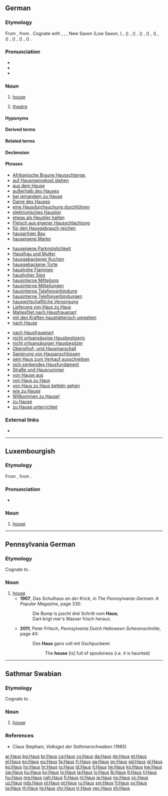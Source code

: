 {{also|haus|häus}}
==German==

===Etymology===
From {{etyl|goh|de}} {{m|goh|hūs}}, from {{etyl|gem-pro|de}} {{m|gem-pro|*hūsą}}. Cognate with {{etyl|got|-}} {{m|got|-𐌷𐌿𐍃}}, {{etyl|ofs|-}} {{m|ofs|hūs}}, {{etyl|osx|-}} {{m|osx|hūs}}, New Saxon (Low Saxon, {{etyl|nds|-}}) {{m|nds|Huus}}, ({{etyl|nl|-}}) {{m|nl|huis}}, ({{etyl|non|-}}) {{m|non|hús}}, ({{etyl|is|-}}) {{m|is|hús}}, ({{etyl|fo|-}}) {{m|fo|hús}}, ({{etyl|da|-}}) {{m|da|hus}}, ({{etyl|no|-}}) {{m|no|hus}}, ({{etyl|sv|-}}) {{m|sv|hus}}, ({{etyl|ang|-}}) {{m|ang|hūs}}, ({{etyl|en|-}}) {{m|en|house}}.

===Pronunciation===
* {{IPA|/haʊ̯s/|[haʊ̯s]|lang=de}}
* {{audio|De-Haus.ogg|audio|lang=de}}
* {{rhymes|aʊ̯s|lang=de}}

===Noun===
{{de-noun|n|Hauses|Häuser|Häuschen|dim2=Häuslein}}

# [[house]]
#: {{usex|In dem '''Haus''' haben wir mal gewohnt.|t=We used to live in that '''house'''.|inline=1|lang=de}}
#: {{usex|Mein Großvater starb in dem '''Haus''', wo ich geboren wurde.|t=My grandfather died in the '''house''' where I was born.|inline=1|lang=de}}
# [[theatre]]

====Hyponyms====
{{hyp4|{{l|de|Armenhaus||poorhouse}}
|{{l|de|Atriumhaus}}
|{{l|de|Backhaus}}
|{{l|de|Badehaus}}
|{{l|de|Badhaus}}
|{{l|de|Bankhaus}}
|{{l|de|Bauernhaus}}
|{{l|de|Baumhaus}}
|{{l|de|Blockhaus}}
|{{l|de|Bürgerhaus||manor house, mansion}}
|{{l|de|Doppelhaus}}
|{{l|de|Eierkühlhaus}}
|{{l|de|Einfamilienhaus}}
|{{l|de|Einfamilienwohnhaus}}
|{{l|de|Einküchenhaus}}
|{{l|de|Fachwerkhaus}}
|{{l|de|Familienhaus}}
|{{l|de|Ferienhaus}}
|{{l|de|Fertighaus||prefabricated building}}
|{{l|de|Freudenhaus||brothel}}
|{{l|de|Gästehaus}}
|{{l|de|Gasthaus||restaurant, inn}}
|{{l|de|Geesthardenhaus}}
|{{l|de|Gemeindebackhaus}}
|{{l|de|Gemeindehaus}}
|{{l|de|Gewandhaus}}
|{{l|de|Grubenhaus}}
|{{l|de|Gulfhaus}}
|{{l|de|Hallenhaus}}
|{{l|de|Herrenhaus||manor house}}
|{{l|de|Hochhaus||high-rise building}}
|{{l|de|im Hause}}
|{{l|de|Judenhaus}}
|{{l|de|Jugendgästehaus}}
|{{l|de|Kaffeehaus||coffeehouse}}
|{{l|de|Kapitelhaus}}
|{{l|de|Kaufhaus||department store}}
|{{l|de|Kesselhaus}}
|{{l|de|Krankenhaus||hospital}}
|{{l|de|Lagerhaus||storehouse, warehouse}}
|{{l|de|Landhaus}}
|{{l|de|Leichenhaus||morgue, mortuary}}
|{{l|de|Leihhaus}}
|{{l|de|Mehrfamilienhaus||multifamily house}}
|{{l|de|Mehrfamilienwohnhaus}}
|{{l|de|Nullenergiehaus}}
|{{l|de|Nurdachhaus}}
|{{l|de|Parkhaus||parking garage, multi-storey car park}}
|{{l|de|Pfandhaus||pawn shop}}
|{{l|de|Pfarrhaus||manse, parsonage, etc.}}
|{{l|de|Plusenergiehaus}}
|{{l|de|Pressehaus}}
|{{l|de|Reihenhaus||terraced house}}
|{{l|de|Schneckenhaus||snail shell}}
|{{l|de|Siechenhaus}}
|{{l|de|Siedlungshaus}}
|{{l|de|Ständehaus}}
|{{l|de|Taubenhaus||dovecote}}
|{{l|de|Teehaus||tea house}}
|{{l|de|Waffenhaus}}
|{{l|de|Waisenhaus||orphanage}}
|{{l|de|Wiekhaus}}
|{{l|de|Wochenendhaus}}
|{{l|de|Wohnhaus}}
|{{l|de|Wohnstallhaus}}
|{{l|de|Zeughaus}}
|{{l|de|Zollhaus}}
|{{l|de|Zweifamilienhaus}}
|{{l|de|Zwerchhaus}}
}}

====Derived terms====
{{der4|title=Derived adjectives of ''Haus''|{{l|de|Haus-}}
|{{l|de|hausartig}}
|{{l|de|hausbacken}}
|{{l|de|hauseigen}}
|{{l|de|hausförmig}}
|{{l|de|hausgebacken}}
|{{l|de|haushoch}}
}}

{{der4|title=Derived nouns from ''Haus''|{{l|de|Hausagentur}}
|{{l|de|Hausaltar}}
|{{l|de|Hausammer||{{taxlink|Emberiza striolata sahari|subspecies|noshow=1}}}}
|{{l|de|Hausampfer||{{taxlink|Rumex longifolius|species|noshow=1}}}}
|{{l|de|Hausandacht}}
|{{l|de|Hausangestellte}}
|{{l|de|Hausangestellter}}
|{{l|de|Hausanschluss}}
|{{l|de|Hausanschlusskasten}}
|{{l|de|Hausanschlussleitung}}
|{{l|de|Hausanschlusssicherung}}
|{{l|de|Hausanteil}}
|{{l|de|Hausanzug}}
|{{l|de|Hausapotheke}}
|{{l|de|Hausapothekenschrank}}
|{{l|de|Hausarbeit||housework; homework}}
|{{l|de|Hausarbeitsraum}}
|{{l|de|Hausarme}}
|{{l|de|Hausarmer}}
|{{l|de|Hausarrest||house arrest}}
|{{l|de|Hausarznei}}
|{{l|de|Hausarzt||family doctor}}
|{{l|de|Hausärztin||female family doctor}}
|{{l|de|Hausarztmodell}}
|{{l|de|Hausarztpraxis}}
|{{l|de|Hausaufgabe||homework assignment}}
|{{l|de|Hausaufgabenbetreuer}}
|{{l|de|Hausaufgabenbetreuerin}}
|{{l|de|Hausaufgabenbetreuung}}
|{{l|de|Hausaufgabenheft}}
|{{l|de|Hausautor}}
|{{l|de|Hausautorin}}
|{{l|de|Hausball}}
|{{l|de|Hausbank}}
|{{l|de|Hausbar}}
|{{l|de|Hausbau}}
|{{l|de|Hausbedarf}}
|{{l|de|Hausbedienstete}}
|{{l|de|Hausbediensteter}}
|{{l|de|Hausbeleuchtung}}
|{{l|de|Hausberg}}
|{{l|de|Hausbeschallungsanlage}}
|{{l|de|Hausbesetzer||squatter}}
|{{l|de|Hausbesetzerin||female squatter}}
|{{l|de|Hausbesetzung||squatting; squat}}
|{{l|de|Hausbesitz}}
|{{l|de|Hausbesitzer}}
|{{l|de|Hausbesitzerin}}
|{{l|de|Hausbesorger}}
|{{l|de|Hausbesorgerin}}
|{{l|de|Hausbesuch}}
|{{l|de|Hausbewirtschaftung}}
|{{l|de|Hausbewohner}}
|{{l|de|Hausbewohnerin}}
|{{l|de|Hausbibliothek}}
|{{l|de|Hausbock||{{taxlink|Hylotrupes bajulus|species|noshow=1}}}}
|{{l|de|Hausboot}}
|{{l|de|Hausbrand}}
|{{l|de|Hausbrandkohle}}
|{{l|de|Hausbrandversicherung}}
|{{l|de|Hausbrauer}}
|{{l|de|Hausbräuer}}
|{{l|de|Hausbrauerei}}
|{{l|de|Hausbuch}}
|{{l|de|Hausbuchmeister}}
|{{l|de|Hausbuchmeisterin}}
|{{l|de|Hausbulle}}
|{{l|de|Häuschen||small house}}
|{{l|de|Hauscommunion}} ({{l|de|Haus-Communion}})
|{{l|de|Hausdach}}
|{{l|de|Hausdame}}
|{{l|de|Hausdiener}}
|{{l|de|Hausdienerin}}
|{{l|de|Hausdienst}}
|{{l|de|Hausdienstleistung}}
|{{l|de|Hausdorffdimension}}
|{{l|de|Hausdorff-Dimension}}
|{{l|de|Hausdorff-Young-Ungleichung}}
|{{l|de|Hausdorff-Young-Ungleichungen}}
|{{l|de|Hausdrache}}
|{{l|de|Hausdrachen}}
|{{l|de|Hausdurchsuchung||house search}}
|{{l|de|Hausecke}}
|{{l|de|Hauseigentum}}
|{{l|de|Hauseigentümer}}
|{{l|de|Hauseigentümerin}}
|{{l|de|Hauseigentümerversicherung}}
|{{l|de|Hauseingang}}
|{{l|de|Hauselektriker}}
|{{l|de|Hauselektrikerin}}
|{{l|de|Hauself}}
|{{l|de|Hausentbindung}}
|{{l|de|Hausentchen}}
|{{l|de|Hausente}}
|{{l|de|Hausenterich}}
|{{l|de|Hausentwässerungsanschluss}}
|{{l|de|Hausentwässerungsleitung}}
|{{l|de|Hauser}}
|{{l|de|Hauserin}}
|{{l|de|Hausesel}}
|{{l|de|Hauseselin}}
|{{l|de|Hausfassade}}
|{{l|de|Hausfeuer}}
|{{l|de|Hausflur}}
|{{l|de|Hausfrau||housewife}}
|{{l|de|Hausfrauenart}}
|{{l|de|Hausfrauenaugen}}
|{{l|de|Hausfrauenschlampe}}
|{{l|de|Hausfrauentum}}
|{{l|de|hausfraulich}}
|{{l|de|Hausfraulichkeit}}
|{{l|de|Hausfreund}}
|{{l|de|Hausfreundin}}
|{{l|de|Hausfriede}}
|{{l|de|Hausfrieden}}
|{{l|de|Hausfriedensbruch}}
|{{l|de|Hausfront}}
|{{l|de|Hausfüllen}}
|{{l|de|Hausfundament}}
|{{l|de|Hausgans||{{taxlink|Anser anser domestica|subspecies|noshow=1}}}}
|{{l|de|Hausganser}}
|{{l|de|Hausgänserich}}
|{{l|de|Hausganter}}
|{{l|de|Hausganterich}}
|{{l|de|Hausgarten}}
|{{l|de|Hausgärtner}}
|{{l|de|Hausgärtnerin}}
|{{l|de|Hausgast}}
|{{l|de|Hausgästin}}
|{{l|de|Hausgebrauch}}
|{{l|de|Hausgeburt}}
|{{l|de|Hausgeflügel}}
|{{l|de|Hausgehilfe}}
|{{l|de|Hausgehilfin}}
|{{l|de|Hausgeist}}
|{{l|de|Hausgeistliche}}
|{{l|de|Hausgeistlicher}}
|{{l|de|Hausgeld}}
|{{l|de|hausgemacht||homemade}}
|{{l|de|Hausgemeinde}}
|{{l|de|Hausgemeinschaft}}
|{{l|de|Hausgenosse}}
|{{l|de|Hausgenossin}}
|{{l|de|Hausgerät}}
|{{l|de|Hausgesetz}}
|{{l|de|Hausgesinde}} ({{l|de|Das Hausgesinde}}, {{l|de|Brüder Grimm}})
|{{l|de|Hausgimpel||{{taxlink|Carpodacus mexicanus|species|noshow=1}}}}
|{{l|de|Hausglocke}}
|{{l|de|Hausgott}}
|{{l|de|Hausgöttin}}
|{{l|de|Hausgrille||{{taxlink|Acheta domestica|species|noshow=1}}}}
|{{l|de|Hausgrundstück}}
|{{l|de|Hausgruppe}}
|{{l|de|Haushahn}}
|{{l|de|Haushalt||household; budget}}
|{{l|de|Haushalten}}
|{{l|de|Haushalter}}
|{{l|de|Haushälter}}
|{{l|de|Haushalterin}}
|{{l|de|Haushälterin}}
|{{l|de|haushälterisch}}
|{{l|de|Haushalterschaft}}
|{{l|de|Haushälterschaft}}
|{{l|de|Haushaltgegenstand}}
|{{l|de|Haushaltskeramik}}
|{{l|de|Haushaltslampe}}
|{{l|de|Haushaltsloch}}
|{{l|de|Haushaltsmesser}}
|{{l|de|Hausheft}}
|{{l|de|Hausheilige}}
|{{l|de|Hausheiliger}}
|{{l|de|Haushengst}}
|{{l|de|Haushenne}}
|{{l|de|Hausherr}}
|{{l|de|Hausherrin}}
|{{l|de|Haushilfe}}
|{{l|de|Haushofmeister}}
|{{l|de|Haushofmeisteramt}}
|{{l|de|Haushofmeisterei}}
|{{l|de|Haushofmeisterei-Buchhalter}}
|{{l|de|Haushofmeisterei-Buchhalterin}}
|{{l|de|Haushofmeisterin}}
|{{l|de|Haushuhn||{{taxlink|Gallus gallus domesticus|subspecies|noshow=1}}}}
|{{l|de|Haushund}}
|{{l|de|Haushündin}}
|{{l|de|Hausieren}}
|{{l|de|Hausierer sein}}
|{{l|de|Hausierer}}
|{{l|de|Hausiererei}}
|{{l|de|Hausiererin sein}}
|{{l|de|Hausiererin}}
|{{l|de|Hausierhandel}}
|{{l|de|Hausierhändler}}
|{{l|de|Hausierhändlerin}}
|{{l|de|Hausierschein}}
|{{l|de|Hausindustrie}}
|{{l|de|Hausinstallation||domestic electrical wiring}}
|{{l|de|hausintern}}
|{{l|de|Hausjacke}}
|{{l|de|Hauskanal}}
|{{l|de|Hauskaninchen}}
|{{l|de|Hauskapelle}}
|{{l|de|Hauskaplan}}
|{{l|de|Hauskaplänin}}
|{{l|de|Hauskarnickel}}
|{{l|de|Hauskater}}
|{{l|de|Hauskätzchen}}
|{{l|de|Hauskatze||[[Felis catus]], [[Felis silvestris catus]]}}
|{{l|de|Hauskätzin}}
|{{l|de|Hauskätzlein}}
|{{l|de|Hauskätzli}}
|{{l|de|Hauskauf}}
|{{l|de|Hauskäufer}}
|{{l|de|Hauskäuferin}}
|{{l|de|Hauskirche}}
|{{l|de|Hauskirchenbewegung}}
|{{l|de|Hausklamotte}}
|{{l|de|Hauskleid}}
|{{l|de|Hauskleidung}}
|{{l|de|Hausknecht}}
|{{l|de|Hausknechtin}}
|{{l|de|Hauskommunion}}
|{{l|de|Haus-Kommunion}}
|{{l|de|Hauskreis}}
|{{l|de|Hauskuh}}
|{{l|de|Hauskult}}
|{{l|de|Hauslaube}}
|{{l|de|Häusle}}
|{{l|de|Hauslehrer}}
|{{l|de|Hauslehrerin}}
|{{l|de|Häuslein}}
|{{l|de|Hausleinen}}
|{{l|de|Hausleittechnik}}
|{{l|de|Häusli}}
|{{l|de|Hauslicht}}
|{{l|de|hauslos}}
|{{l|de|Hauslosigkeit}}
|{{l|de|Hausluftfrachtbrief}} ([[Haus-Luftfrachtbrief]])
|{{l|de|Hausluftfrachtbriefe}} ([[Haus-Luftfrachtbriefe]])
|{{l|de|Hausmacher-}}
|{{l|de|Hausmacher-Blutwurst}} ([[Hausmacherblutwurst]])
|{{l|de|Hausmacherküche}}
|{{l|de|Hausmacherqualität}}
|{{l|de|Hausmacht}}
|{{l|de|Hausmädchen}}
|{{l|de|Hausmakler}}
|{{l|de|Hausmaklerin}}
|{{l|de|Hausmalerei}}
|{{l|de|Hausmann||househusband}}
|{{l|de|Hausmannskost}}
|{{l|de|Hausmantel}}
|{{l|de|Hausmarke}}
|{{l|de|Hausmarschall}}
|{{l|de|Hausmarschallin}}
|{{l|de|Hausmauer}}
|{{l|de|Hausmaus||[[Mus musculus]]}}
|{{l|de|Hausmäuserich}}
|{{l|de|Hausmeerschweinchen||[[Cavia porcellus]]}}
|{{l|de|Hausmeier}}
|{{l|de|Hausmeierin}}
|{{l|de|Hausmeister||janitor}}
|{{l|de|Hausmeisterdienst}}
|{{l|de|Hausmeistergarten}}
|{{l|de|Hausmeisterin}}
|{{l|de|hausmeisterlich}}
|{{l|de|Hausmeisterraum}}
|{{l|de|Hausmesse}}
|{{l|de|Hausmiete}}
|{{l|de|Hausmieter}}
|{{l|de|Hausmieterin}}
|{{l|de|Hausmilbe||{{taxlink|Glycyphagus domesticus|species|noshow=1}}}}
|{{l|de|Hausmitteilung}}
|{{l|de|Hausmittel}}
|{{l|de|Hausmöbel}}
|{{l|de|Hausmobiliar}}
|{{l|de|Hausmotte||{{taxlink|Plodia interpunctella|species|noshow=1}}}}
|{{l|de|Hausmüll}}
|{{l|de|Hausmüllsortierung}}
|{{l|de|Hausmusik}}
|{{l|de|Hausmutter||''[[Noctua pronuba]]''}}
|{{l|de|Hausmutter}}
|{{l|de|Hausname}}
|{{l|de|Hausneger}}
|{{l|de|Hausnegerin}}
|{{l|de|Hausnummer}}
|{{l|de|Hausnummerierung}}
|{{l|de|Hausnummernschild}}
|{{l|de|Hausnummernschilder}}
|{{l|de|Hausnutzung}}
|{{l|de|Hausoberer}}
|{{l|de|Hausobererin}}
|{{l|de|Hausoberin}}
|{{l|de|Hausoffizier}}
|{{l|de|Hausoffizierin}}
|{{l|de|Hausordnung}}
|{{l|de|Hausorgel}}
|{{l|de|Hausorthografie}}
|{{l|de|Hauspartei}}
|{{l|de|Hausparty||house party}}
|{{l|de|Hauspersonal}}
|{{l|de|Hauspferd}}
|{{l|de|Hauspflege}}
|{{l|de|Hauspfleger}}
|{{l|de|Hauspflegerin}}
|{{l|de|Hauspost}}
|{{l|de|Hauspostille}}
|{{l|de|Hauspreis}}
|{{l|de|Hauspreisblase}}
|{{l|de|Hausputz}}
|{{l|de|Hausputzer}}
|{{l|de|Hausputzerin}}
|{{l|de|Hausrat}}
|{{l|de|Hausrats- und Haftpflichtversicherung}}
|{{l|de|Hausrats-}}
|{{l|de|Hausratsversicherung}}
|{{l|de|Hausratsversicherungspolice}}
|{{l|de|Hausratversicherung}}
|{{l|de|Hausregie}}
|{{l|de|Hausregisseur}}
|{{l|de|Hausregisseurin}}
|{{l|de|Hausrezept}}
|{{l|de|Hausrezeptur}}
|{{l|de|Hausrind||[[Bos primigenius taurus]]}}
|{{l|de|Hausrock}}
|{{l|de|Hausrotschwanz||{{taxlink|Phoenicurus ochruros|species|noshow=1}}}}
|{{l|de|Hausruf}}
|{{l|de|Haussafe}}
|{{l|de|Haussammlung}}
|{{l|de|Hausschaf||[[Ovis aries]], {{taxlink|Ovis orientalis aries|subspecies|noshow=1}}}}
|{{l|de|Hausschatz}}
|{{l|de|Hausschlachterei}}
|{{l|de|Hausschlachtung}}
|{{l|de|Hausschlange}}
|{{l|de|Hausschlüssel}}
|{{l|de|Hausschrift}}
|{{l|de|Hausschuh||slipper}}
|{{l|de|Hausschuhsocke}}
|{{l|de|Hausschwalbe}}
|{{l|de|Hausschwalbenfloh}}, {{taxlink|Ceratophyllus hirundinis|species|noshow=1}}
|{{l|de|Hausschwamm}}
|{{l|de|Hausschwein||{{taxlink|Sus scrofa domestica|subspecies|noshow=1}}}}
|{{l|de|Hausschweinschädel}}
|{{l|de|Haussegen}}
|{{l|de|Haussegler||{{taxlink|Apus affinis|species|noshow=1}}}}
|{{l|de|Haussklave}}
|{{l|de|Haussklavin}}
|{{l|de|Haussohn}}
|{{l|de|Hausspatz||[[Passer domesticus]]}}
|{{l|de|Haussperling||[[Passer domesticus]]}}
|{{l|de|Hausspinne||{{taxlink|Tegenaria domestica|species|noshow=1}}}}
|{{l|de|Hausspitzmaus||{{taxlink|Crocidura russula|species|noshow=1}}}}
|{{l|de|Haus-Spitzmausbeutelratte||[[Monodelphis domestica]]}}
|{{l|de|Hausstand}}
|{{l|de|Hausstaub}}
|{{l|de|Hausstauballergie}}
|{{l|de|Hausstaubmilbe}}
|{{l|de|Hausstechmücke||{{taxlink|Culex pipiens|species|noshow=1}}, syn.: {{taxlink|Culex pipiens pipiens|subspecies|noshow=1}}}}
|{{l|de|Hausstier}} ({{l|de|Haus-Stier}})
|{{l|de|Hausstute}}
|{{l|de|Haussuche}}
|{{l|de|Haussuchung}}
|{{l|de|Haussuchungsbefehl}}
|{{l|de|Haustafel}}
|{{l|de|Haustarifvertrag}}
|{{l|de|Haustaube||{{taxlink|Columba livia domestica|subspecies|noshow=1}}}}
|{{l|de|Haustauber}}
|{{l|de|Haustäuber}}
|{{l|de|Haustauberich}}
|{{l|de|Haustäuberich}}
|{{l|de|Haustäubin}}
|{{l|de|Haustausch}}
|{{l|de|Haustechnik}}
|{{l|de|Haustechniker}}
|{{l|de|Haustechnikerin}}
|{{l|de|Haustechnikraum}}
|{{l|de|Haustelefon}}
|{{l|de|Haustelephon}}
|{{l|de|Haustier||pet}}
|{{l|de|Haustierallergiker}}
|{{l|de|Haustierallergikerin}}
|{{l|de|Haustierart}}
|{{l|de|Haustier-Autor}}
|{{l|de|Haustier-Autorin}}
|{{l|de|Haustierbesitzer}}
|{{l|de|Haustierbesitzerin}}
|{{l|de|haustierfreundlich}}
|{{l|de|Haustierfreundlichkeit}}
|{{l|de|Haustierfutter}}
|{{l|de|Haustiergesundheit}}
|{{l|de|Haustierhalter}}
|{{l|de|Haustierhalterin}}
|{{l|de|Haustierhaltung}}
|{{l|de|Haustiermord}}
|{{l|de|Haustiermörder}}
|{{l|de|Haustiermörderin}}
|{{l|de|Haustierpflege}}
|{{l|de|Haustierpfleger}}
|{{l|de|Haustierpflegerin}}
|{{l|de|Haustierprodukt}}
|{{l|de|Haustierversicherung}}
|{{l|de|Haustierwerdung}}
|{{l|de|Haustochter}}
|{{l|de|Haustor}}
|{{l|de|Haustür||front door; doorstep, threshold}}
|{{l|de|Haustüraktion}}
|{{l|de|Haustürgeschäft}}
|{{l|de|Haustürschlüssel}}
|{{l|de|Haustürverkauf}}
|{{l|de|Haustürverkäufer}}
|{{l|de|Haustürverkäuferin}}
|{{l|de|Haustyrann}}
|{{l|de|Haustyrannin}}
|{{l|de|Hausübung}}
|{{l|de|Hausumbau}}
|{{l|de|Hausunterricht}}
|{{l|de|Hausvater}}
|{{l|de|Hausväterliteratur}}
|{{l|de|Hausverbot}}
|{{l|de|Hausverdrahtung}}
|{{l|de|Hausverkauf}}
|{{l|de|Hausverkäufer}}
|{{l|de|Hausverkäuferin}}
|{{l|de|Hausverkleidung}}
|{{l|de|Hausversicherung}}
|{{l|de|Hausverstand}}
|{{l|de|Hausvertreter}}
|{{l|de|Hausvertreterin}}
|{{l|de|Hausverwalter}}
|{{l|de|Hausverwalterin}}
|{{l|de|Hausverwaltung}}
|{{l|de|Hausvogelbeere||[[Sorbus domestica]], [[Cormus]]}}
|{{l|de|Haus-Vogelbeere}}
|{{l|de|Hausvorsteher}}
|{{l|de|Hausvorsteherin}}
|{{l|de|Hausvorteil}}
|{{l|de|Hauswand}}
|{{l|de|Hauswanze||{{taxlink|Cimex lectularius|species|noshow=1}}}}
|{{l|de|Hauswärme}}
|{{l|de|Hauswärmepumpe}}
|{{l|de|Hauswart}}
|{{l|de|Hauswartin}}
|{{l|de|Hauswartsfrau}}
|{{l|de|Hauswein}}
|{{l|de|Hauswesen}}
|{{l|de|Hauswimperspitzmaus||{{taxlink|Crocidura russula|species|noshow=1}}}}
|{{l|de|Hauswinkelspinne||{{taxlink|Tegenaria domestica|species|noshow=1}}}}
|{{l|de|Hauswirt und Mieter}}
|{{l|de|Hauswirt||landlord}}
|{{l|de|Hauswirtin}}
|{{l|de|Hauswirtschaft}}
|{{l|de|Hauswirtschafter}}
|{{l|de|Hauswirtschafterin}}
|{{l|de|hauswirtschaftlich}}
|{{l|de|Hauswirtschaftslehre}}
|{{l|de|Hauswirtschaftslehrer}}
|{{l|de|Hauswirtschaftslehrerin}}
|{{l|de|Hauswirtschaftsraum}}
|{{l|de|Hauswurz}}
|{{l|de|Hausyak||{{taxlink|Bos mutus grunniens|species|noshow=1}}}}
|{{l|de|Hauszaunkönig||{{taxlink|Troglodytes aedon|species|noshow=1}}}}
|{{l|de|Hauszeitschrift}}
|{{l|de|Hauszeitung}}
|{{l|de|Hauszelt}}
|{{l|de|Hausziege||[[Capra aegagrus hircus]]}}
|{{l|de|Hauszustellung}}
|{{l|de|Hauszwetschge}}
|{{l|de|Hauszwetschke}}
|{{l|de|Hauszwiebel}}
}}

{{der4|title=Derived verbs from ''Haus''||{{l|de|hausen||to dwell, reside}}
|{{l|de|hausend}}
|{{l|de|haushalten}}
|{{l|de|haushaltend}}
|{{l|de|hausieren}}
|{{l|de|hausierend}}
|{{l|de|hausiert}}
|{{l|de|hausierte}}
}}

====Related terms====
{{rel4|{{l|de|Gashausanschluss}}
|{{l|de|Gas-Hausanschluss}}
|{{l|de|Grundstücks- und Hausbesitz}}
|{{l|de|Haus zu verkaufen}}
|{{l|de|Haus zu verpachten}}
|{{l|de|Haus-zu-Haus-Verkauf}}
|{{l|de|Wohnhausbrand}}
}}

====Declension====
{{de-decl-noun-n|es|pl=Häuser}}

====Phrases====
{{rel-top3|Phrases derived from ''Haus''}}
* [[Afrikanische Braune Hausschlange]], {{taxlink|Boaedon fuliginosus|species|noshow=1}}
* [[auf Hausmannskost stehen]]
* [[aus dem Hause]]
* [[außerhalb des Hauses]]
* [[bei jemandem zu Hause]]
* [[Dame des Hauses]]
* [[eine Hausdurchsuchung durchführen]]
* [[elektronisches Haustier]]
* [[etwas als Haustier halten]]
* [[Fleisch aus eigener Hausschlachtung]]
* [[für den Hausgebrauch reichen]]
* [[hausartiger Bau]]
* [[hauseigene Marke]]
{{rel-mid3}}
* [[hauseigene Parkmöglichkeit]]
* [[Hausfrau und Mutter]]
* [[hausgebackener Kuchen]]
* [[hausgebackene Torte]]
* [[haushohe Flammen]]
* [[haushoher Sieg]]
* [[hausinterne Mitteilung]]
* [[hausinterne Mitteilungen]]
* [[hausinterne Telefonverbindung]]
* [[hausinterne Telefonverbindungen]]
* [[hauswirtschaftliche Versorgung]]
* [[Lieferung von Haus zu Haus]]
* [[Matjesfilet nach Hausfrauenart]]
* [[mit den Kräften haushälterisch umgehen]]
* [[nach Hause]]
{{rel-mid3}}
* [[nach Hausfrauenart]]
* [[nicht ortsansässige Hausbesitzerin]]
* [[nicht ortsansässiger Hausbesitzer]]
* [[Obersthof- und Hausmarschall]]
* [[Sanierung von Hausanschlüssen]]
* [[sein Haus zum Verkauf ausschreiben]]
* [[sich senkendes Hausfundament]]
* [[Straße und Hausnummer]]
* [[von Hause aus]]
* [[von Haus zu Haus]]
* [[von Haus zu Haus betteln gehen]]
* [[wie zu Hause]]
* [[Willkommen zu Hause!]]
* [[zu Hause]]
* [[zu Hause unterrichtet]]
{{rel-bottom}}

===External links===
* {{R:Duden}}

----

==Luxembourgish==

===Etymology===
From {{etyl|goh|lb}} {{m|goh|hūs}}, from {{etyl|gem-pro|lb}} {{m|gem-pro|*hūsą}}.

===Pronunciation===
* {{IPA|/hæːʊ̯s/|lang=lb}}

===Noun===
{{lb-noun|n|Haiser}}

# [[house]]

----

==Pennsylvania German==

===Etymology===
Cognate to {{etyl|de|-}} {{m|de|Haus}}.

===Noun===
{{head|pdc|noun|g=n}}

# [[house]]
#* '''1907''', ''Das Schulhaus an der Krick'', in ''The Pennsylvania-German: A Popular Magazine'', page 335:
#*: Die Bump is juscht drei Schritt vum '''Haus''';
#*: Dart krigt mer's Wasser frisch heraus.
#* '''2011''', Peter Fritsch, ''Pennsylvania Dutch Halloween Scherenschnitte'', page 40:
#*: Des '''Haus''' gans voll mit Gschpuckerei
#*:: The '''house''' [is] full of spookiness (i.e. it is haunted)<!--this is a poetic construction, not necessarily a ''usual'' idiomatic way of saying it is haunted, NB-->

----

==Sathmar Swabian==

===Etymology===
Cognate to {{etyl|de|-}} {{m|de|Haus}}.

===Noun===
{{head|gmw-stm|noun|g=n}}

# [[house]]

===References===
* Claus Stephani, ''Volksgut der Sathmarschwaben'' (1985)

[[ar:Haus]]
[[bg:Haus]]
[[br:Haus]]
[[ca:Haus]]
[[cs:Haus]]
[[da:Haus]]
[[de:Haus]]
[[et:Haus]]
[[el:Haus]]
[[eo:Haus]]
[[eu:Haus]]
[[fa:Haus]]
[[fr:Haus]]
[[ga:Haus]]
[[gv:Haus]]
[[gd:Haus]]
[[gl:Haus]]
[[ko:Haus]]
[[hy:Haus]]
[[hr:Haus]]
[[io:Haus]]
[[id:Haus]]
[[it:Haus]]
[[he:Haus]]
[[kn:Haus]]
[[kw:Haus]]
[[sw:Haus]]
[[ku:Haus]]
[[ky:Haus]]
[[lo:Haus]]
[[la:Haus]]
[[lv:Haus]]
[[lb:Haus]]
[[lt:Haus]]
[[li:Haus]]
[[hu:Haus]]
[[mg:Haus]]
[[nah:Haus]]
[[fj:Haus]]
[[nl:Haus]]
[[ja:Haus]]
[[no:Haus]]
[[oc:Haus]]
[[uz:Haus]]
[[nds:Haus]]
[[pl:Haus]]
[[pt:Haus]]
[[ru:Haus]]
[[sm:Haus]]
[[fi:Haus]]
[[sv:Haus]]
[[ta:Haus]]
[[th:Haus]]
[[tg:Haus]]
[[chr:Haus]]
[[tr:Haus]]
[[vec:Haus]]
[[zh:Haus]]